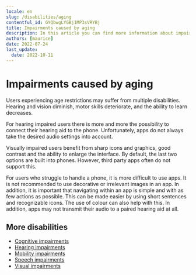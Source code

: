 ```yaml
---
locale: en
slug: /disabilities/aging
contentful_id: GYQbwgLYGBj1MP3sVRYBj
title: Impairments caused by aging
description: In this article you can find more information about impairments caused by aging.
authors: [maurice]
date: 2022-07-24
last_update:
  date: 2022-10-11
---
```


# Impairments caused by aging

Users experiencing age restrictions may suffer from multiple disabilities. Hearing and vision diminish, motor skills deteriorate, and the ability to learn decreases.

For hearing impaired users there is more and more the possibility to connect their hearing aid to the phone. Unfortunately, apps do not always take the desired audio settings into account.

Visually impaired users benefit from sharp icons and graphics, good contrast and the ability to enlarge the interface. By default, the last two options are built into phones. However, third party apps often do not support this.

For users who struggle to handle a phone, it is more difficult to use apps. It is not recommended to use decorative or irrelevant images in an app. In addition, it is important that navigating within an app is simple and with as few actions as possible. This can be made easier by using short sentences and recognizable icons. The use of colour can also help with this. In addition, apps may not transmit their audio to a paired hearing aid at all.

## More disabilities

- [Cognitive impairments](/en/articles/disabilities/cognitive)
- [Hearing impairments](/en/articles/disabilities/hearing)
- [Mobility impairments](/en/articles/disabilities/mobility)
- [Speech impairments](/en/articles/disabilities/speech)
- [Visual impairments](/en/articles/disabilities/visual)
